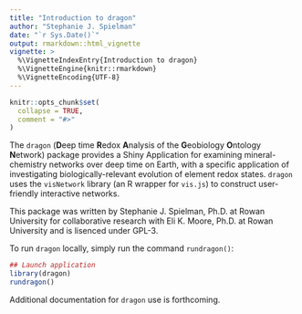 ```yaml
---
title: "Introduction to dragon"
author: "Stephanie J. Spielman"
date: "`r Sys.Date()`"
output: rmarkdown::html_vignette
vignette: >
  %\VignetteIndexEntry{Introduction to dragon}
  %\VignetteEngine{knitr::rmarkdown}
  %\VignetteEncoding{UTF-8}
---
```


```r
knitr::opts_chunk$set(
  collapse = TRUE,
  comment = "#>"
)
```

The `dragon` (**D**eep time **R**edox **A**nalysis of the **G**eobiology **O**ntology **N**etwork) package provides a Shiny Application for examining mineral-chemistry networks over deep time on Earth, with a specific application of investigating biologically-relevant evolution of element redox states. `dragon` uses the `visNetwork` library (an R wrapper for `vis.js`) to construct user-friendly interactive networks. 

This package was written by Stephanie J. Spielman, Ph.D. at Rowan University for collaborative research with Eli K. Moore, Ph.D. at Rowan University and is lisenced under GPL-3.

To run `dragon` locally, simply run the command `rundragon()`:
```r
## Launch application
library(dragon)
rundragon()
```

Additional documentation for `dragon` use is forthcoming.



